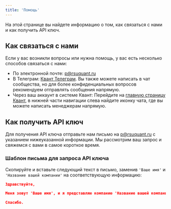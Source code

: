 ```yaml
---
title: 'Помощь'
---
```


На этой странице вы найдете информацию о том, как связаться с нами и как получить API ключ.

## Как связаться с нами

Если у вас возникли вопросы или нужна помощь, у вас есть несколько способов связаться с нами:

- По электронной почте: [p@rsuquant.ru](mailto:p@rsuquant.ru)
- В Телеграм: [Квант Телеграм](https://t.me/quantteam). Вы также можете написать в чат сообщества, но для более конфиденциальных вопросов рекомендуем отправлять сообщения напрямую.
- Через ваш аккаунт в системе Квант: Перейдите на [главную страницу Квант](https://rsuquant.rsuquant.ru/home/show), в нижней части навигации слева найдите иконку чата, где вы можете написать менеджерам напрямую.

## Как получить API ключ

Для получения API ключа отправьте нам письмо на [p@rsuquant.ru](mailto:p@rsuquant.ru) с указанием нижеуказанной информации. Мы рассмотрим ваш запрос и свяжемся с вами в самое короткое время.

### Шаблон письма для запроса API ключа

Скопируйте и вставьте следующий текст в письмо, заменив `'Ваше имя'` и `'Название вашей компании'` на соответствующую информацию:

```json
Здравствуйте,

Меня зовут 'Ваше имя', и я представляю компанию 'Название вашей компании'. Я хочу получить доступ к API ключу системы Квант.

Спасибо.
```
